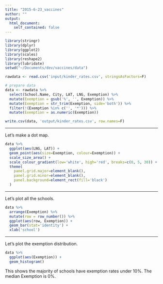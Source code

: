 ```yaml
---
title: "2015-6-23_vaccines"
author: ""
output:
  html_document:
    self_contained: false
---
```


```r
library(stringr)
library(dplyr)
library(ggplot2)
library(scales)
library(reshape2)
library(lubridate)
setwd("~/Documents/dev/vaccines/data")
```

```r
rawdata <- read.csv('input/kinder_rates.csv', stringsAsFactors=F)

# prepare data
data <- rawdata %>%
  select(School.Name, City, LAT, LNG, Exemption) %>%
  mutate(Exemption = gsub('%', '', Exemption)) %>%
  mutate(Exemption = str_trim(Exemption, side='both')) %>%
  filter(!(Exemption %in% c('', '*'))) %>%
  mutate(Exemption = as.numeric(Exemption))

write.csv(data, 'output/kinder_rates.csv', row.names=F)
```

****
Let's make a dot map.
```r
data %>%
  ggplot(aes(LNG, LAT)) +
  geom_point(aes(size=Exemption, colour=Exemption)) +
  scale_size_area() +
  scale_colour_gradient(low='white', high='red', breaks=c(0, 5, 30)) +
  theme(
    panel.grid.major=element_blank(),
    panel.grid.minor=element_blank(),
    panel.background=element_rect(fill='black')
  )
```

****
Let's plot all the schools.
```r
data %>%
  arrange(Exemption) %>%
  mutate(row = row_number()) %>%
  ggplot(aes(row, Exemption)) +
  geom_bar(stat='identity') +
  xlab('school')
```

****
Let's plot the exemption distribution.
```r
data %>%
  ggplot(aes(Exemption)) +
  geom_histogram()
```
This shows the majority of schools have exemption rates under 10%. The median Exemption is 0%.
